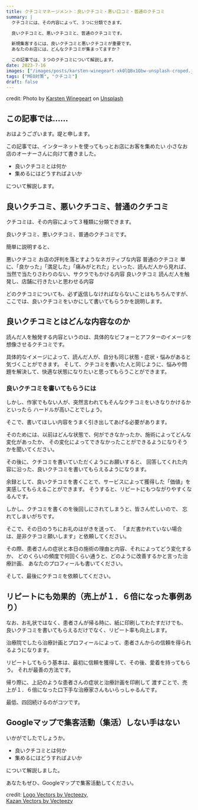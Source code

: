 ```yaml
---
title: クチコミマネージメント：良いクチコミ・悪い口コミ・普通のクチコミ
summary: |
  クチコミには、その内容によって、３つに分類できます。

  良いクチコミと、悪いクチコミと、普通のクチコミです。

  新規集客するには、良いクチコミと悪いクチコミが重要です。
  あなたのお店には、どんなクチコミが集まってますか？

  この記事では、３つのクチコミについて解説します。
date: 2023-7-16
images: ["/images/posts/karsten-winegeart-xk0lQBx1Obw-unsplash-croped.jpg"]
tags: ["MEO対策", "クチコミ"]
draft: false
---
```

<div className="text-[7pt] text-white-200 text-right">credit: <span>Photo by <a href="https://unsplash.com/@karsten116?utm_source=unsplash&utm_medium=referral&utm_content=creditCopyText">Karsten Winegeart</a> on <a href="https://unsplash.com/photos/xk0lQBx1Obw?utm_source=unsplash&utm_medium=referral&utm_content=creditCopyText">Unsplash</a></span></div>

## この記事では……

おはようございます。堤と申します。

この記事では、インターネットを使ってもっとお店にお客を集めたい
小さなお店のオーナーさんに向けて書きました。

- 良いクチコミとは何か
- 集めるにはどうすればよいか

について解説します。

## 良いクチコミ、悪いクチコミ、普通のクチコミ

クチコミは、その内容によって３種類に分類できます。

良いクチコミ、悪いクチコミ、普通のクチコミです。

簡単に説明すると、

悪いクチコミ
お店の評判を落とすようなネガティブな内容
普通のクチコミ
単に、「良かった」「満足した」「痛みがとれた」といった、読んだ人から見れば、当然で当たりさわりのない、サクラでもかける内容
良いクチコミ
読んだ人を触発し、店舗に行きたいと思わせる内容

どのクチコミについても、必ず返信しなければならないことはもちろんですが、
ここでは、良いクチコミをいかにして書いてもらうかを説明します。

## 良いクチコミとはどんな内容なのか

読んだ人を触発する内容というのは、具体的なビフォーとアフターのイメージを想像させるクチコミです。

具体的なイメージによって、読んだ人が、自分も同じ状態・症状・悩みがあると気づくことができます。
そして、クチコミを書いた人と同じように、悩みや問題を解決して、快適な状態になりたいと思ってもらうことができます。

### 良いクチコミを書いてもらうには

しかし、作家でもない人が、突然言われてもそんなクチコミをいきなりかけるかといったら
ハードルが高いことでしょう。

そこで、書いてほしい内容をうまく引き出してあげる必要があります。

そのためには、以前はどんな状態で、何ができなかったか、施術によってどんな変化があったか、
その変化によってできなかったことができるようになりそうかを聞いてください。

その後に、クチコミを書いていただくようにお願いすると、
回答してくれた内容に沿った、良いクチコミを書いてもらえるようになります。

余録として、良いクチコミを書くことで、サービスによって獲得した「価値」を実感してもらえることができます。
そうすると、リピートにもつながりやすくなるんです。

しかし、クチコミを書くのを後回しにされてしまうと、皆さん忙しいので、
忘れてしまいがちです。

そこで、その日のうちにお礼のはがきを送って、
「まだ書かれていない場合は、是非クチコミ願いします」と依頼してください。

その際、患者さんの症状と本日の施術の理由と内容、それによってどう変化するか、
どのくらいの頻度で何回くらい通うと、どのように改善するかと言った治療計画、
あなたのプロフィールも書いてください。

そして、最後にクチコミを依頼してください。

## リピートにも効果的（売上が１．６倍になった事例あり）

なお、お礼状ではなく、患者さんが帰る時に、紙に印刷してわたすだけでも、
良いクチコミを書いてもらえるだけでなく、リピート率も向上します。

治療院でしたら治療計画とプロフィールによって、患者さんからの信頼を得られるようになります。

リピートしてもらう基本は、最初に信頼を獲得して、その後、愛着を持ってもらう。
それが最善の方法です。

帰り際に、上記のような患者さんの症状と治療計画を印刷して
渡すことで、売上が１．６倍になった口下手な治療家さんもいらっしゃるんです。

最低、四回続けるのがコツです。

## Googleマップで集客活動（集活）しない手はない

いかがでしたでしょうか。

- 良いクチコミとは何か
- 集めるにはどうすればよいか

について解説しました。

あなたもぜひ、Googleマップで集客活動してください。

<div className="text-[9px] text-right px-12">credit: <a href="https://www.vecteezy.com/free-vector/logo">Logo Vectors by Vecteezy</a>, <br/><a href="https://www.vecteezy.com/free-vector/kazan">Kazan Vectors by Vecteezy</a></div>

